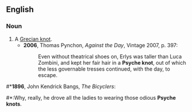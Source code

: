 ==English==
===Noun===
{{en-noun|sg=[[Psyche]] [[knot]]}}

# A [[Grecian knot]].
#*'''2006''', Thomas Pynchon, ''Against the Day'', Vintage 2007, p. 397:
#*:Even without theatrical shoes on, Erlys was taller than Luca Zombini, and kept her fair hair in a '''Psyche knot''', out of which the less governable tresses continued, with the day, to escape.

#*'''1896''', John Kendrick Bangs, ''The Bicyclers'':
#*:Why, really, he drove all the ladies to wearing those odious '''Psyche knots'''.